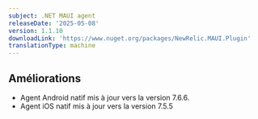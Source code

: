 ```yaml
---
subject: .NET MAUI agent
releaseDate: '2025-05-08'
version: 1.1.10
downloadLink: 'https://www.nuget.org/packages/NewRelic.MAUI.Plugin'
translationType: machine
---
```


## Améliorations

* Agent Android natif mis à jour vers la version 7.6.6.
* Agent iOS natif mis à jour vers la version 7.5.5